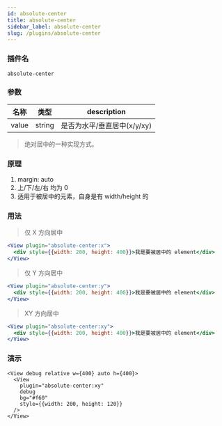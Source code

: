 ```yaml
---
id: absolute-center
title: absolute-center
sidebar_label: absolute-center
slug: /plugins/absolute-center
---
```


### 插件名

```config
absolute-center
```

### 参数

| 名称  | 类型   | description                 |
| ----- | ------ | --------------------------- |
| value | string | 是否为水平/垂直居中(x/y/xy) |

> 绝对居中的一种实现方式。

### 原理

1. margin: auto
2. 上/下/左/右 均为 0
3. 适用于被居中的元素，自身是有 width/height 的

### 用法

> 仅 X 方向居中

```jsx
<View plugin="absolute-center:x">
  <div style={{width: 200, height: 400}}>我是要被居中的 element</div>
</View>
```

> 仅 Y 方向居中

```jsx
<View plugin="absolute-center:y">
  <div style={{width: 200, height: 400}}>我是要被居中的 element</div>
</View>
```

> XY 方向居中

```jsx
<View plugin="absolute-center:xy">
  <div style={{width: 200, height: 400}}>我是要被居中的 element</div>
</View>
```

### 演示
```tsx live
<View debug relative w={400} auto h={400}>
  <View
    plugin="absolute-center:xy"
    debug
    bg="#f60"
    style={{width: 200, height: 120}}
  />
</View>
```